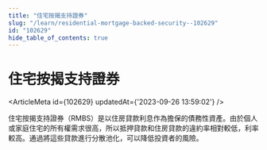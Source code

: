 ```yaml
---
title: "住宅按揭支持證券"
slug: "/learn/residential-mortgage-backed-security--102629"
id: "102629"
hide_table_of_contents: true
---
```



# 住宅按揭支持證券

<ArticleMeta id={102629} updatedAt={'2023-09-26 13:59:02'} />
<div className='border-solid border-b border-t-0 my-4 border-[var(--ifm-color-gray-300)]' />

住宅按揭支持證券（RMBS）是以住房貸款利息作為擔保的債務性資產。由於個人或家庭住宅的所有權需求很高，所以抵押貸款和住房貸款的違約率相對較低，利率較高。通過將這些貸款進行分散池化，可以降低投資者的風險。
